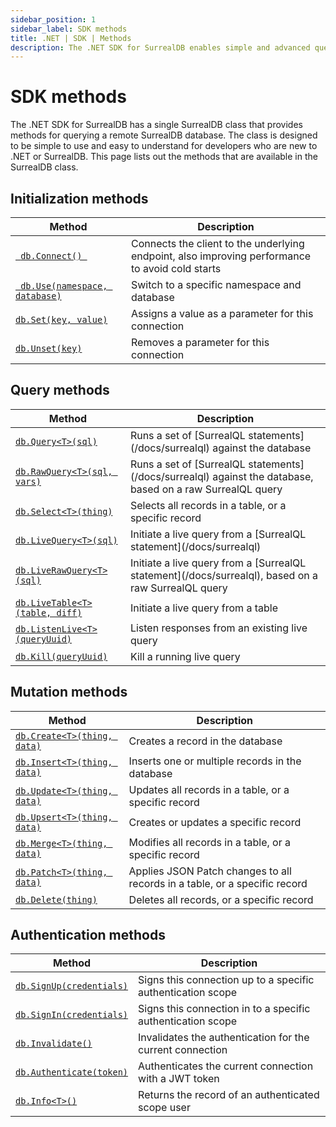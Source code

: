 ```yaml
---
sidebar_position: 1
sidebar_label: SDK methods
title: .NET | SDK | Methods
description: The .NET SDK for SurrealDB enables simple and advanced querying of a remote or embedded database.
---
```


# SDK methods

The .NET SDK for SurrealDB has a single SurrealDB class that provides methods for querying a remote SurrealDB database.
The class is designed to be simple to use and easy to understand for developers who are new to .NET or SurrealDB.
This page lists out the methods that are available in the SurrealDB class.

## Initialization methods

<table>
	<thead>
		<tr>
			<th scope="col">Method</th>
			<th scope="col">Description</th>
		</tr>
	</thead>
	<tbody>
		<tr>
			<td scope="row" data-label="Method"><a href="/docs/sdk/dotnet/methods/connect"> <code> db.Connect() </code></a></td>
			<td scope="row" data-label="Description">Connects the client to the underlying endpoint, also improving performance to avoid cold starts</td>
		</tr>
		<tr>
			<td scope="row" data-label="Method"><a href="/docs/sdk/dotnet/methods/use"> <code> db.Use(namespace, database)</code></a></td>
			<td scope="row" data-label="Description">Switch to a specific namespace and database</td>
		</tr>
		<tr>
            <td scope="row" data-label="Method"><a href="/docs/sdk/dotnet/methods/set"> <code>db.Set(key, value)</code></a></td>
            <td scope="row" data-label="Description">Assigns a value as a parameter for this connection</td>
        </tr>
        <tr>
            <td scope="row" data-label="Method"><a href="/docs/sdk/dotnet/methods/unset"> <code>db.Unset(key)</code></a></td>
            <td scope="row" data-label="Description">Removes a parameter for this connection</td>
        </tr>
	</tbody>
</table>

## Query methods

<table>
    <thead>
        <tr>
            <th scope="col">Method</th>
            <th scope="col">Description</th>
        </tr>
    </thead>
    <tbody>
        <tr>
            <td scope="row" data-label="Method"><a href="/docs/sdk/dotnet/methods/query"> <code>db.Query&lt;T&gt;(sql)</code></a></td>
            <td scope="row" data-label="Description">Runs a set of [SurrealQL statements](/docs/surrealql) against the database</td>
        </tr>
        <tr>
            <td scope="row" data-label="Method"><a href="/docs/sdk/dotnet/methods/raw-query"> <code>db.RawQuery&lt;T&gt;(sql, vars)</code></a></td>
            <td scope="row" data-label="Description">Runs a set of [SurrealQL statements](/docs/surrealql) against the database, based on a raw SurrealQL query</td>
        </tr>
        <tr>
            <td scope="row" data-label="Method"><a href="/docs/sdk/dotnet/methods/select"> <code>db.Select&lt;T&gt;(thing)</code></a></td>
            <td scope="row" data-label="Description">Selects all records in a table, or a specific record</td>
        </tr>
        <tr>
            <td scope="row" data-label="Method"><a href="/docs/sdk/dotnet/core/streaming#live-query"> <code>db.LiveQuery&lt;T&gt;(sql)</code></a></td>
            <td scope="row" data-label="Description">Initiate a live query from a [SurrealQL statement](/docs/surrealql)</td>
        </tr>
        <tr>
            <td scope="row" data-label="Method"><a href="/docs/sdk/dotnet/core/streaming#live-raw-query"> <code>db.LiveRawQuery&lt;T&gt;(sql)</code></a></td>
            <td scope="row" data-label="Description">Initiate a live query from a [SurrealQL statement](/docs/surrealql), based on a raw SurrealQL query</td>
        </tr>
        <tr>
            <td scope="row" data-label="Method"><a href="/docs/sdk/dotnet/core/streaming#live-table"> <code>db.LiveTable&lt;T&gt;(table, diff)</code></a></td>
            <td scope="row" data-label="Description">Initiate a live query from a table</td>
        </tr>
        <tr>
            <td scope="row" data-label="Method"><a href="/docs/sdk/dotnet/core/streaming#listen-live"> <code>db.ListenLive&lt;T&gt;(queryUuid)</code></a></td>
            <td scope="row" data-label="Description">Listen responses from an existing live query</td>
        </tr>
        <tr>
            <td scope="row" data-label="Method"><a href="/docs/sdk/dotnet/core/streaming#kill"> <code>db.Kill(queryUuid)</code></a></td>
            <td scope="row" data-label="Description">Kill a running live query</td>
        </tr>
    </tbody>
</table>

## Mutation methods

<table>
    <thead>
        <tr>
            <th scope="col">Method</th>
            <th scope="col">Description</th>
        </tr>
    </thead>
    <tbody>
        <tr>
            <td scope="row" data-label="Method"><a href="/docs/sdk/dotnet/methods/create"> <code>db.Create&lt;T&gt;(thing, data)</code></a></td>
            <td scope="row" data-label="Description">Creates a record in the database</td>
        </tr>
        <tr>
            <td scope="row" data-label="Method"><a href="/docs/sdk/dotnet/methods/insert"> <code>db.Insert&lt;T&gt;(thing, data)</code></a></td>
            <td scope="row" data-label="Description">Inserts one or multiple records in the database</td>
        </tr>
        <tr>
            <td scope="row" data-label="Method"><a href="/docs/sdk/dotnet/methods/update"> <code>db.Update&lt;T&gt;(thing, data)</code></a></td>
            <td scope="row" data-label="Description">Updates all records in a table, or a specific record</td>
        </tr>
        <tr>
            <td scope="row" data-label="Method"><a href="/docs/sdk/dotnet/methods/upsert"> <code>db.Upsert&lt;T&gt;(thing, data)</code></a></td>
            <td scope="row" data-label="Description">Creates or updates a specific record</td>
        </tr>
        <tr>
            <td scope="row" data-label="Method"><a href="/docs/sdk/dotnet/methods/merge"> <code>db.Merge&lt;T&gt;(thing, data)</code></a></td>
            <td scope="row" data-label="Description">Modifies all records in a table, or a specific record</td>
        </tr>
        <tr>
            <td scope="row" data-label="Method"><a href="/docs/sdk/dotnet/methods/patch"> <code>db.Patch&lt;T&gt;(thing, data)</code></a></td>
            <td scope="row" data-label="Description">Applies JSON Patch changes to all records in a table, or a specific record</td>
        </tr>
        <tr>
            <td scope="row" data-label="Method"><a href="/docs/sdk/dotnet/methods/delete"> <code>db.Delete(thing)</code></a></td>
            <td scope="row" data-label="Description">Deletes all records, or a specific record</td>
        </tr>
    </tbody>
</table>

## Authentication methods

<table>
    <thead>
        <tr>
            <th scope="col">Method</th>
            <th scope="col">Description</th>
        </tr>
    </thead>
    <tbody>
        <tr>
            <td scope="row" data-label="Method"><a href="/docs/sdk/dotnet/methods/signup"> <code>db.SignUp(credentials)</code></a></td>
            <td scope="row" data-label="Description">Signs this connection up to a specific authentication scope</td>
        </tr>
        <tr>
            <td scope="row" data-label="Method"><a href="/docs/sdk/dotnet/methods/signin"> <code>db.SignIn(credentials)</code></a></td>
            <td scope="row" data-label="Description">Signs this connection in to a specific authentication scope</td>
        </tr>
		<tr>
            <td scope="row" data-label="Method"><a href="/docs/sdk/dotnet/methods/invalidate"> <code>db.Invalidate()</code></a></td>
            <td scope="row" data-label="Description">Invalidates the authentication for the current connection</td>
        </tr>
        <tr>
            <td scope="row" data-label="Method"><a href="/docs/sdk/dotnet/methods/authenticate"> <code>db.Authenticate(token)</code></a></td>
            <td scope="row" data-label="Description">Authenticates the current connection with a JWT token</td>
        </tr>
		<tr>
            <td scope="row" data-label="Method"><a href="/docs/sdk/dotnet/methods/info"> <code>db.Info&lt;T&gt;()</code></a></td>
            <td scope="row" data-label="Description">Returns the record of an authenticated scope user</td>
        </tr>
    </tbody>
</table>